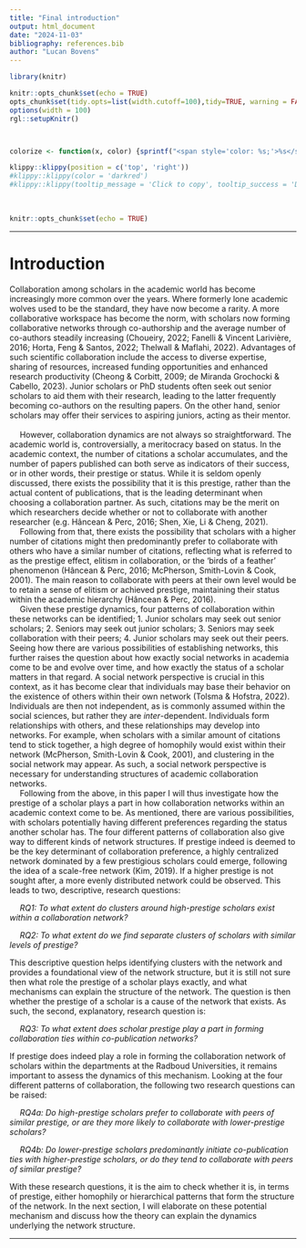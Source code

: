 ```yaml
---
title: "Final introduction"
output: html_document
date: "2024-11-03"
bibliography: references.bib
author: "Lucan Bovens"
---
```


```{=html}
<style>
div {
text-align: justify}
</style>
```

```r
library(knitr)

knitr::opts_chunk$set(echo = TRUE)
opts_chunk$set(tidy.opts=list(width.cutoff=100),tidy=TRUE, warning = FALSE, message = FALSE,comment = "#>", cache=TRUE, class.source=c("test"), class.output=c("test2"))
options(width = 100)
rgl::setupKnitr()



colorize <- function(x, color) {sprintf("<span style='color: %s;'>%s</span>", color, x) }

```

```r
klippy::klippy(position = c('top', 'right'))
#klippy::klippy(color = 'darkred')
#klippy::klippy(tooltip_message = 'Click to copy', tooltip_success = 'Done')
```

<br>

```r
knitr::opts_chunk$set(echo = TRUE)
```

----

# Introduction

Collaboration among scholars in the academic world has become increasingly more common over the years. Where formerly lone academic wolves used to be the standard, they have now become a rarity. A more collaborative workspace has become the norm, with scholars now forming collaborative networks through co-authorship and the average number of co-authors steadily increasing (Choueiry, 2022; Fanelli & Vincent Larivière, 2016; Horta, Feng & Santos, 2022; Thelwall & Maflahi, 2022). Advantages of such scientific collaboration include the access to diverse expertise, sharing of resources, increased funding opportunities and enhanced research productivity (Cheong & Corbitt, 2009; de Miranda Grochocki & Cabello, 2023). Junior scholars or PhD students often seek out senior scholars to aid them with their research, leading to the latter frequently becoming co-authors on the resulting papers. On the other hand, senior scholars may offer their services to aspiring juniors, acting as their mentor. \ 
    
    However, collaboration dynamics are not always so straightforward. The academic world is, controversially, a meritocracy based on status. In the academic context, the number of citations a scholar accumulates, and the number of papers published can both serve as indicators of their success, or in other words, their prestige or status. While it is seldom openly discussed, there exists the possibility that it is this prestige, rather than the actual content of publications, that is the leading determinant when choosing a collaboration partner. As such, citations may be the merit on which researchers decide whether or not to collaborate with another researcher (e.g. Hâncean & Perc, 2016; Shen, Xie, Li & Cheng, 2021). \
  Following from that, there exists the possibility that scholars with a higher number of citations might then predominantly prefer to collaborate with others who have a similar number of citations, reflecting what is referred to as the prestige effect, elitism in collaboration, or the ‘birds of a feather’ phenomenon (Hâncean & Perc, 2016; McPherson, Smith-Lovin & Cook, 2001). The main reason to collaborate with peers at their own level would be to retain a sense of elitism or achieved prestige, maintaining their status within the academic hierarchy (Hâncean & Perc, 2016). \
  Given these prestige dynamics, four patterns of collaboration within these networks can be identified; 1. Junior scholars may seek out senior scholars; 2. Seniors may seek out junior scholars; 3. Seniors may seek collaboration with their peers; 4. Junior scholars may seek out their peers. Seeing how there are various possibilities of establishing networks, this further raises the question about how exactly social networks in academia come to be and evolve over time, and how exactly the status of a scholar matters in that regard. A social network perspective is crucial in this context, as it has become clear that individuals may base their behavior on the existence of others within their own network (Tolsma & Hofstra, 2022). Individuals are then not independent, as is commonly assumed within the social sciences, but rather they are _inter_-dependent. Individuals form relationships with others, and these relationships may develop into networks. For example, when scholars with a similar amount of citations tend to stick together, a high degree of homophily would exist within their network (McPherson, Smith-Lovin & Cook, 2001), and clustering in the social network may appear. As such, a social network perspective is necessary for understanding structures of academic collaboration networks. \
  Following from the above, in this paper I will thus investigate how the prestige of a scholar plays a part in how collaboration networks within an academic context come to be. As mentioned, there are various possibilities, with scholars potentially having different preferences regarding the status another scholar has. The four different patterns of collaboration also give way to different kinds of network structures. If prestige indeed is deemed to be the key determinant of collaboration preference, a highly centralized network dominated by a few prestigious scholars could emerge, following the idea of a scale-free network (Kim, 2019). If a higher prestige is not sought after, a more evenly distributed network could be observed. This leads to two, descriptive, research questions:  \ 

  *RQ1: To what extent do clusters around high-prestige scholars exist within a collaboration network?*\ 

  *RQ2: To what extent do we find separate clusters of scholars with similar levels of prestige?*\ 

This descriptive question helps identifying clusters with the network and provides a foundational view of the network structure, but it is still not sure then what role the prestige of a scholar plays exactly, and what mechanisms can explain the structure of the network. The question is then whether the prestige of a scholar is a cause of the network that exists. As such, the second, explanatory, research question is:

  *RQ3: To what extent does scholar prestige play a part in forming collaboration ties within co-publication networks?*

If prestige does indeed play a role in forming the collaboration network of scholars within the departments at the Radboud Universities, it remains important to assess the dynamics of this mechanism. Looking at the four different patterns of collaboration, the following two research questions can be raised:

  *RQ4a: Do high-prestige scholars prefer to collaborate with peers of similar prestige, or are they more likely to collaborate with lower-prestige scholars?*\ 

  *RQ4b: Do lower-prestige scholars predominantly initiate co-publication ties with higher-prestige scholars, or do they tend to collaborate with peers of similar prestige?*\ 

With these research questions, it is the aim to check whether it is, in terms of prestige, either homophily or hierarchical patterns that form the structure of the network. In the next section, I will elaborate on these potential mechanism and discuss how the theory can explain the dynamics underlying the network structure.  \ 

-------------

